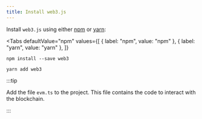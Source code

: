```yaml
---
title: Install web3.js
---
```



Install `web3.js` using either [npm](https://www.npmjs.com/package/web3) or [yarn](https://yarnpkg.com/package/web3):

<Tabs
  defaultValue="npm"
  values={[
    { label: "npm", value: "npm" },
    { label: "yarn", value: "yarn" },
  ]}
>
<TabItem value="npm">

```shell
npm install --save web3
```

</TabItem>

<TabItem value="yarn">

```shell
yarn add web3
```

</TabItem>

</Tabs>

:::tip

Add the file `evm.ts` to the project. This file contains the code to interact with the blockchain.

:::
